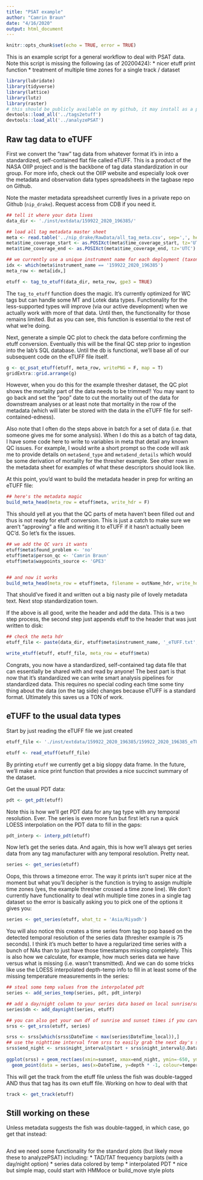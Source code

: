 ```yaml
---
title: "PSAT example"
author: "Camrin Braun"
date: "4/16/2020"
output: html_document
---
```


```r
knitr::opts_chunk$set(echo = TRUE, error = TRUE)
```

This is an example script for a general workflow to deal with PSAT data. Note this script is missing the following (as of 20200424):
  * nicer etuff print function
  * treatment of multiple time zones for a single track / dataset

```r
library(lubridate)
library(tidyverse)
library(lattice)
library(lutz)
library(raster)
# this should be publicly available on my github, it may install as a package but can definitely just load_all
devtools::load_all('../tags2etuff') 
devtools::load_all('../analyzePSAT')
```

## Raw tag data to eTUFF
First we convert the "raw" tag data from whatever format it's in into a standardized, self-contained flat file called eTUFF. This is a product of the NASA OIIP project and is the backbone of tag data standardization in our group. For more info, check out the OIIP website and especially look over the metadata and observation data types spreadsheets in the tagbase repo on Github.

Note the master metadata spreadsheet currently lives in a private repo on Github (`nip_drake`). Request access from CDB if you need it.

```r

## tell it where your data lives
data_dir <- './inst/extdata/159922_2020_196385/'

## load all tag metadata master sheet
meta <- read.table('../nip_drake/RawData/all_tag_meta.csv', sep=',', header=T, blank.lines.skip = F, skip=0, stringsAsFactors = F)
meta$time_coverage_start <- as.POSIXct(meta$time_coverage_start, tz='UTC')
meta$time_coverage_end <- as.POSIXct(meta$time_coverage_end, tz='UTC')

## we currently use a unique instrument name for each deployment (taxonserialnumber_deploymentyear_tagPTT)
idx <- which(meta$instrument_name == '159922_2020_196385')
meta_row <- meta[idx,]

etuff <- tag_to_etuff(data_dir, meta_row, gpe3 = TRUE)

```

The `tag_to_etuff` function does the magic. It's currently optimized for WC tags but can handle some MT and Lotek data types. Functionality for the less-supported types will improve (via our active development) when we actually work with more of that data. Until then, the functionality for those remains limited. But as you can see, this function is essential to the rest of what we're doing.


Next, generate a simple QC plot to check the data before confirming the etuff conversion. Eventually this will be the final QC step prior to ingestion into the lab's SQL database. Until the db is functional, we'll base all of our subsequent code on the eTUFF file itself.
```r
g <- qc_psat_etuff(etuff, meta_row, writePNG = F, map = T)
gridExtra::grid.arrange(g)

```

However, when you do this for the example thresher dataset, the QC plot shows the mortality part of the data needs to be trimmed!! You may want to go back and set the "pop" date to cut the mortality out of the data for downstream analyses or at least note that mortality in the row of the metadata (which will later be stored with the data in the eTUFF file for self-contained-edness).

Also note that I often do the steps above in batch for a set of data (i.e. that someone gives me for some analysis). When I do this as a batch of tag data, I have some code here to write to variables in meta that detail any known QC issues. For example, I would write a short prompt so the code will ask me to provide details on `meta$end_type` and `meta$end_details` which would be some derivation of mortality for the thresher example. See other rows in the metadata sheet for examples of what these descriptors should look like.

At this point, you'd want to build the metadata header in prep for writing an eTUFF file:

```r

## here's the metadata magic
build_meta_head(meta_row = etuff$meta, write_hdr = F)

```

This should yell at you that the QC parts of meta haven't been filled out and thus is not ready for etuff conversion. This is just a catch to make sure we aren't "approving" a file and writing it to eTUFF if it hasn't actually been QC'd. So let's fix the issues.

```r
## we add the QC vars it wants
etuff$meta$found_problem <- 'no'
etuff$meta$person_qc <- 'Camrin Braun'
etuff$meta$waypoints_source <- 'GPE3'


## and now it works
build_meta_head(meta_row = etuff$meta, filename = outName_hdr, write_hdr = F)

```

That should've fixed it and written out a big nasty pile of lovely metadata text. Next stop standardization town.

If the above is all good, write the header and add the data. This is a two step process, the second step just appends etuff to the header that was just written to disk:

```r

## check the meta hdr
etuff_file <- paste(data_dir, etuff$meta$instrument_name, '_eTUFF.txt', sep='')

write_etuff(etuff, etuff_file, meta_row = etuff$meta)

```

Congrats, you now have a standardized, self-contained tag data file that can essentially be shared with and read by anyone! The best part is that now that it's standardized we can write smart analysis pipelines for standardized data. This requires no special coding each time some tiny thing about the data (on the tag side) changes because eTUFF is a standard format. Ultimately this saves us a TON of work.

## eTUFF to the usual data types

Start by just reading the eTUFF file we just created
```r
etuff_file <- './inst/extdata/159922_2020_196385/159922_2020_196385_eTUFF.txt'

etuff <- read_etuff(etuff_file)

```

By printing `etuff` we currently get a big sloppy data frame. In the future, we'll make a nice print function that provides a nice succinct summary of the dataset.

Get the usual PDT data:
```r
pdt <- get_pdt(etuff)
```

Note this is how we'll get PDT data for any tag type with any temporal resolution. Ever. The series is even more fun but first let's run a quick LOESS interpolation on the PDT data to fill in the gaps:

```r
pdt_interp <- interp_pdt(etuff)
```

Now let's get the series data. And again, this is how we'll always get series data from any tag manufacturer with any temporal resolution. Pretty neat.

```r
series <- get_series(etuff)
```

Oops, this throws a timezone error. The way it prints isn't super nice at the moment but what you'll decipher is the function is trying to assign multiple time zones (yes, the example thresher crossed a time zone line). We don't currently have functionality to deal wtih multiple time zones in a single tag dataset so the error is basically asking you to pick one of the options it gives you:
```r
series <- get_series(etuff, what_tz = 'Asia/Riyadh')
```


You will also notice this creates a time series from tag to pop based on the detected temporal resolution of the series data (thresher example is 75 seconds). I think it's much better to have a regularized time series with a bunch of NAs than to just have those timestamps missing completely. This is also how we calculate, for example, how much series data we have versus what is missing (i.e. wasn't transmitted). And we can do some tricks like use the LOESS interpolated depth-temp info to fill in at least some of the missing temperature measurements in the series:

```r
## steal some temp values from the interpolated pdt
series <- add_series_temp(series, pdt, pdt_interp)

## add a day/night column to your series data based on local sunrise/sunset times
series$dn <- add_daynight(series, etuff)

## you can also get your own df of sunrise and sunset times if you care (this is happening under the hood in add_daynight above) 
srss <- get_srss(etuff, series)


```

```r

srss <- srss[which(srss$DateTime < max(series$DateTime_local)),]
## use the nighttime interval from srss to easily grab the next day's sunrise as the "end of night" period for plotting
srss$end_night <- srss$night_interval@start + srss$night_interval@.Data
  
ggplot(srss) + geom_rect(aes(xmin=sunset, xmax=end_night, ymin=-650, ymax=0), alpha=0.25, colour='grey') +
  geom_point(data = series, aes(x=DateTime, y=depth * -1, colour=temperature)) + ylim(-650,0)

```


This will get the track from the etuff file unless the fish was double-tagged AND thus that tag has its own etuff file. Working on how to deal with that
```r
track <- get_track(etuff)

```



## Still working on these

Unless metadata suggests the fish was double-tagged, in which case, go get that instead:
```r

```


And we need some functionality for the standard plots (but likely move these to analyzePSAT) including:
  * TAD/TAT frequency barplots (with a day/night option)
  * series data colored by temp
  * interpolated PDT
  * nice but simple map, could start with HMMoce or build_move style plots

